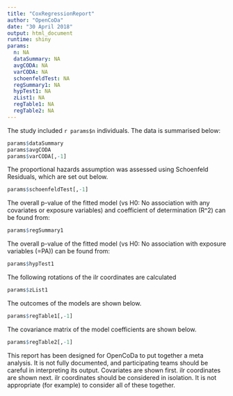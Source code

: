 ---
title: "CoxRegressionReport"
author: "OpenCoDa"
date: "30 April 2018"
output: html_document
runtime: shiny
params:
  n: NA
  dataSummary: NA
  avgCODA: NA
  varCODA: NA
  schoenfeldTest: NA
  regSummary1: NA
  hypTest1: NA
  zList1: NA
  regTable1: NA
  regTable2: NA
---

The study included `r params$n` individuals. The data is summarised below:

```{r}
params$dataSummary
params$avgCODA
params$varCODA[,-1]
```

The proportional hazards assumption was assessed using Schoenfeld Residuals, which are set out below.

```{r}
params$schoenfeldTest[,-1]
```

The overall p-value of the fitted model (vs H0: No association with any covariates or exposure variables)  and coefficient of determination (R^2) can be found from:

```{r}
params$regSummary1
```

The overall p-value of the fitted model (vs H0: No association with exposure variables (=PA)) can be found from:

```{r}
params$hypTest1
```

The following rotations of the ilr coordinates are calculated

```{r}
params$zList1
```

The outcomes of the models are shown below. 

```{r}
params$regTable1[,-1]
```

The covariance matrix of the model coefficients are shown below. 

```{r}
params$regTable2[,-1]
```

This report has been designed for OpenCoDa to put together a meta analysis. It is not fully documented, and participating teams should be careful in interpreting its output. Covariates are shown first. ilr coordinates are shown next. ilr coordinates should be considered in isolation. It is not appropriate (for example) to consider all of these together.
